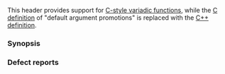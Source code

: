 {{cpp/header/title|cstdarg}}
{{cpp/header/navbar}}
{{cpp/header/c}}

This header provides support for [[cpp/utility/variadic|C-style variadic functions]], while the [[c/language/conversion#Default argument promotions|C definition]] of "default argument promotions" is replaced with the [[cpp/language/variadic arguments#Default conversions|C++ definition]].

{{dsc begin}}
{{dsc h1 | Types}}
{{dsc inc | cpp/utility/variadic/dsc va_list}}
{{dsc h1 | Macros}}
{{dsc inc | cpp/utility/variadic/dsc va_start}}
{{dsc inc | cpp/utility/variadic/dsc va_arg}}
{{dsc inc | cpp/utility/variadic/dsc va_copy}}
{{dsc inc | cpp/utility/variadic/dsc va_end}}
{{dsc end}}

===Synopsis===
{{source|1=
namespace std {
  using va_list = /*see description*/ ;
}
#define va_arg(V, P) /*see description*/
#define va_copy(VDST, VSRC) /*see description*/
#define va_end(V) /*see description*/
#define va_start(V, P) /*see description*/
}}

===Defect reports===
{{dr list begin}}
{{dr list item|wg=cwg|dr=2645|std=C++98|before=C++ defines "default argument promotions", but its C definition was used|after=the C++ definition overrides the C definition}}
{{dr list end}}

{{langlinks|es|ja|ru|zh}}